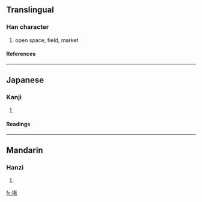 ==Translingual==
===Han character===
{{Han char|rn=32|rad=土|as=11|sn=14|four=|canj=土人日竹 (GOAH)}}
# open space, field, market
====References====
{{Han ref|kx=0236.350|dkj=05385|dj=0475.010|hdz=10480.140|uh=5872|ud=22642}}
----
==Japanese==
===Kanji===
{{ja-kanji|grade=|rs=土11}}
# {{defn|Japanese}} 
====Readings====
{{ja-readings|on=[[じょう]] (jō)|kun=[[ば]] (ba)}}
----
==Mandarin==
===Hanzi===
{{cmn-hanzi|pin=[[cháng]] (chang2)|wg=ch'ang<sup>2</sup>}}
# {{defn|Mandarin}}

[[fr:塲]]